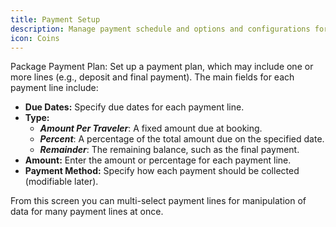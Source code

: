 ```yaml
---
title: Payment Setup
description: Manage payment schedule and options and configurations for packages.
icon: Coins
---
```

Package Payment Plan: Set up a payment plan, which may include one or more lines (e.g., deposit and final payment).
The main fields for each payment line include:
- **Due Dates:** Specify due dates for each payment line.
- **Type:**
     - ***Amount Per Traveler***: A fixed amount due at booking.
     - ***Percent***: A percentage of the total amount due on the specified date.
     - ***Remainder***: The remaining balance, such as the final payment.
- **Amount:** Enter the amount or percentage for each payment line.
- **Payment Method:** Specify how each payment should be collected (modifiable later).

From this screen you can multi-select payment lines for manipulation of data for many payment lines at once.
